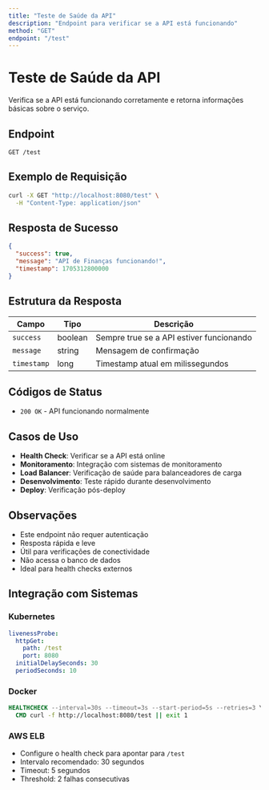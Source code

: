 ```yaml
---
title: "Teste de Saúde da API"
description: "Endpoint para verificar se a API está funcionando"
method: "GET"
endpoint: "/test"
---
```


# Teste de Saúde da API

Verifica se a API está funcionando corretamente e retorna informações básicas sobre o serviço.

## Endpoint

```
GET /test
```

## Exemplo de Requisição

```bash
curl -X GET "http://localhost:8080/test" \
  -H "Content-Type: application/json"
```

## Resposta de Sucesso

```json
{
  "success": true,
  "message": "API de Finanças funcionando!",
  "timestamp": 1705312800000
}
```

## Estrutura da Resposta

| Campo | Tipo | Descrição |
|-------|------|-----------|
| `success` | boolean | Sempre true se a API estiver funcionando |
| `message` | string | Mensagem de confirmação |
| `timestamp` | long | Timestamp atual em milissegundos |

## Códigos de Status

- `200 OK` - API funcionando normalmente

## Casos de Uso

- **Health Check**: Verificar se a API está online
- **Monitoramento**: Integração com sistemas de monitoramento
- **Load Balancer**: Verificação de saúde para balanceadores de carga
- **Desenvolvimento**: Teste rápido durante desenvolvimento
- **Deploy**: Verificação pós-deploy

## Observações

- Este endpoint não requer autenticação
- Resposta rápida e leve
- Útil para verificações de conectividade
- Não acessa o banco de dados
- Ideal para health checks externos

## Integração com Sistemas

### Kubernetes
```yaml
livenessProbe:
  httpGet:
    path: /test
    port: 8080
  initialDelaySeconds: 30
  periodSeconds: 10
```

### Docker
```dockerfile
HEALTHCHECK --interval=30s --timeout=3s --start-period=5s --retries=3 \
  CMD curl -f http://localhost:8080/test || exit 1
```

### AWS ELB
- Configure o health check para apontar para `/test`
- Intervalo recomendado: 30 segundos
- Timeout: 5 segundos
- Threshold: 2 falhas consecutivas 